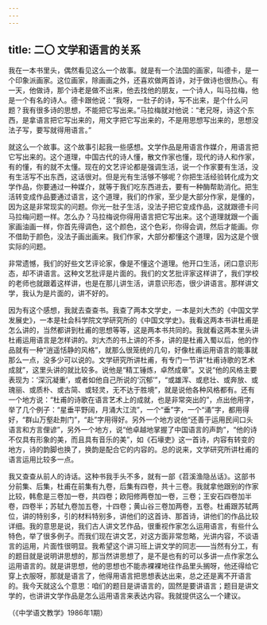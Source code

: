 ```yaml
---
---
---
```

title: 二〇 文学和语言的关系
---






我在一本书里头，偶然看见这么一个故事。就是有一个法国的画家，叫德卡，是一个印象派画家。这位画家，除画画之外，还喜欢做两首诗，对于做诗也很热心。有一天，他做诗，那个诗老是做不出来，他去找他的朋友，一个诗人，叫马拉梅，他是一个有名的诗人。德卡跟他说：“我呀，一肚子的诗，写不出来，是个什么问题？我有很多诗的思想，不能把它写出来。”马拉梅就对他说：“老兄呀，诗这个东西，是拿语言把它写出来的，用文字把它写出来的，不是用思想写出来的，思想没法子写，要写就得用语言。”

就这么一个故事。这个故事引起我一些感想。文学作品是用语言作媒介，用语言把它写出来的。这个道理，中国古代的诗人懂，散文作家也懂，现代的诗人和作家，有的懂，有的就不太懂。现在的文艺评论都是强调生活，说一个作家要有生活，没有生活写不出东西，这话很对。但是光有生活够不够呢？你把生活经验转化成为文学作品，你要通过一种媒介，就等于我们吃东西进去，要有一种酶帮助消化。把生活转变成作品要通过语言，这个道理，我们的作家，至少是大部分作家，是懂的，因为这是非常现实的问题。你光一肚子生活，没法子把它变成作品，这就跟德卡问马拉梅问题一样。怎么办？马拉梅说你得用语言把它写出来。这个道理就跟一个画家画油画一样，你首先得调色，这个颜色，这个色彩，你得会调，然后才能画。你不借助于颜色，没法子画出画来。我们作家，大部分都懂这个道理，因为这是个很实际的问题。

非常遗憾，我们的好些文艺评论家，像是不懂这个道理。他开口生活，闭口意识形态，却不讲语言。这种文艺批评是片面的。我们的文艺批评家这样讲了，我们学校的老师也就跟着这样讲，也是在那儿讲生活，讲意识形态，很少讲语言。那样讲文学，我认为是片面的，讲不好的。

因为有这个感想，我就去查查书。我查了两本文学史，一本是刘大杰的《中国文学发展史》，一本是社会科学院文学研究所的《中国文学史》。我看这两本书讲杜甫是怎么讲的，当然都讲到杜甫的思想等等，这是两本书共同的。我就看这两本里头讲杜甫运用语言是怎样讲的。刘大杰的书上讲的不多，讲的是杜甫入蜀以后，他的作品就有一种“逍遥恬静的风格”，就那么很笼统的几句，好像杜甫运用语言的能事就那么一点，没多少可以说的。文学研究所讲杜甫，有专门一节讲“杜甫诗歌的艺术成就”，这里头讲的就比较多。说他是“精工锤炼，卓然成章”。又说“他的风格主要表现为：‘深沉凝重’，或者如他自己所说的‘沉郁’”，“或雄浑、或悲壮、或奔放、或瑰丽、或质朴、或古简、或轻灵，无不达于胜境”，就是说他各种风格都有。还有一个地方说：“杜甫的诗歌在语言艺术上的成就，也是非常突出的”，点出他用字，举了几个例子：“星垂平野阔，月涌大江流”，一个“垂”字，一个“涌”字，都用得好，“群山万壑赴荆门”，“赴”字用得好。另外一个地方说他“还善于运用民间口头语言和方言俚谚”，另外一个地方，说“他卓越地掌握了中国语言的声韵”，“他的诗不仅具有形象的美，而且具有音乐的美”，如《石壕吏》这一首诗，内容有转变的地方，诗的韵脚也换了，换韵是配合它的内容的。总的说来，文学研究所讲杜甫的语言运用比较多一点。

我又查查从前人的诗话。这种书我手头不多，就有一部《苕溪渔隐丛话》。这部书分前集、后集，杜甫在前集有九卷，后集有四卷，共十三卷。我就拿他跟别的作家比较，韩愈是三卷加一卷，共四卷；欧阳修两卷加一卷，三卷；王安石四卷加半卷，四卷半；苏轼九卷加五卷，十四卷；黄山谷三卷加两卷，五卷。杜甫跟苏轼两位，讲的特别多，引的材料特别多，讲他们的这首诗、那首诗，讲他们的作品比较详细。我的意思是说，我们古人讲文艺作品，很重视作家怎么运用语言，有些什么特色，举了很多例子。而我们现在讲文艺，对这方面非常忽略，光讲内容，不谈语言的运用，片面性很明显。我希望这个讲习班上讲文学的同志——当然有分工，有的题目就是说明讲思想的，那当然讲思想了，是不是也有的可以多讲一点作家怎么运用语言的。就是讲思想，他的思想也不能赤裸裸地往作品里头搁呀，他还得给它穿上衣服呀，那就是语言了，他得用语言把思想表达出来，总之还是离不开语言的。我今天就这么个意思：咱们的题目是讲语言的，固然是要讲语言；题目是讲文学的，也讲讲文学作品是怎么运用语言来表达内容。我就提供这么一个建议。

（《中学语文教学》1986年1期）